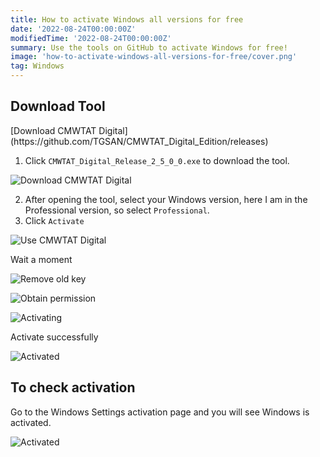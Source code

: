```yaml
---
title: How to activate Windows all versions for free
date: '2022-08-24T00:00:00Z'
modifiedTime: '2022-08-24T00:00:00Z'
summary: Use the tools on GitHub to activate Windows for free!
image: 'how-to-activate-windows-all-versions-for-free/cover.png'
tag: Windows
---
```


## Download Tool

<Callout icon='🔗' type='info'>
  [Download CMWTAT
  Digital](https://github.com/TGSAN/CMWTAT_Digital_Edition/releases)
</Callout>

1. Click `CMWTAT_Digital_Release_2_5_0_0.exe` to download the tool.

![Download CMWTAT Digital](</static/images/blog/how-to-activate-windows-all-versions-for-free/step(1).png>)

2. After opening the tool, select your Windows version, here I am in the Professional version, so select `Professional`.
3. Click `Activate`

![Use CMWTAT Digital](</static/images/blog/how-to-activate-windows-all-versions-for-free/step(2-3).png>)

Wait a moment

![Remove old key](</static/images/blog/how-to-activate-windows-all-versions-for-free/activating(1).png>)

![Obtain permission](</static/images/blog/how-to-activate-windows-all-versions-for-free/activating(2).png>)

![Activating](</static/images/blog/how-to-activate-windows-all-versions-for-free/activating(3).png>)

Activate successfully

![Activated](</static/images/blog/how-to-activate-windows-all-versions-for-free/activating(4).png>)

## To check activation

Go to the Windows Settings activation page and you will see Windows is activated.

![Activated](/static/images/blog/how-to-activate-windows-all-versions-for-free/activated.png)
